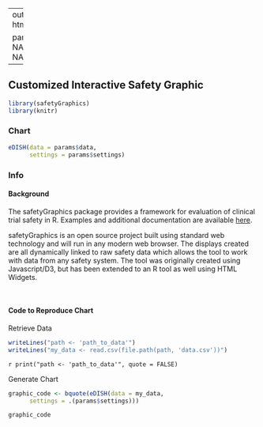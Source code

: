 
---
output:
  html_document

params:
  data: NA
  settings: NA
  
---


## Customized Interactive Safety Graphic {.tabset .tabset-fade} 

```r
library(safetyGraphics)
library(knitr)
```

### Chart

```r

eDISH(data = params$data,
      settings = params$settings)

```

### Info

#### Background
The safetyGraphics package provides a framework for evaluation of clinical trial safety in R. Examples and additional documentation are available [here](https://github.com/ASA-DIA-InteractiveSafetyGraphics/safetyGraphics).

safetyGraphics is an open source project built using standard web technology and will run in any modern web browser. The displays created are all dynamically linked to raw safety data which allows the tool to work with data from any safety system. The tool was originally created using Javascript/D3, but has been extended to an R tool as well using HTML Widgets.  
  
<br>

#### Code to Reproduce Chart

Retrieve Data
```r

writeLines("path <- 'path_to_data'")
writeLines("my_data <- read.csv(file.path(path, 'data.csv'))")

```

`r print("path <- 'path_to_data'", quote = FALSE)`

Generate Chart
```r

graphic_code <- bquote(eDISH(data = my_data,
      settings = .(params$settings)))

graphic_code

```
